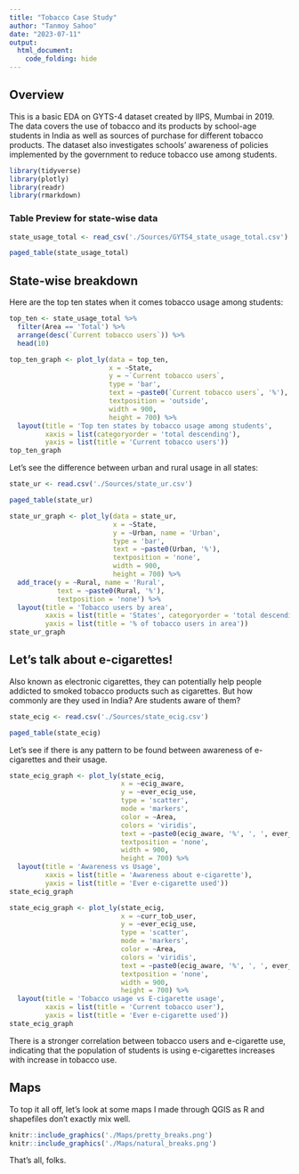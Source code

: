 ```yaml
---
title: "Tobacco Case Study"
author: "Tanmoy Sahoo"
date: "2023-07-11"
output:
  html_document:
    code_folding: hide
---
```


## Overview

This is a basic EDA on GYTS-4 dataset created by IIPS, Mumbai in 2019. The data covers the use of tobacco and its products by school-age students in India as well as sources of purchase for different tobacco products. The dataset also investigates schools' awareness of policies implemented by the government to reduce tobacco use among students.
```r
library(tidyverse)
library(plotly)
library(readr)
library(rmarkdown)
```

### Table Preview for state-wise data
```r
state_usage_total <- read_csv('./Sources/GYTS4_state_usage_total.csv')
```
```r
paged_table(state_usage_total)
```
## State-wise breakdown

Here are the top ten states when it comes tobacco usage among students:

```r
top_ten <- state_usage_total %>% 
  filter(Area == 'Total') %>% 
  arrange(desc(`Current tobacco users`)) %>% 
  head(10)

top_ten_graph <- plot_ly(data = top_ten,
                         x = ~State,
                         y = ~`Current tobacco users`,
                         type = 'bar',
                         text = ~paste0(`Current tobacco users`, '%'),
                         textposition = 'outside',
                         width = 900,
                         height = 700) %>% 
  layout(title = 'Top ten states by tobacco usage among students',
         xaxis = list(categoryorder = 'total descending'),
         yaxis = list(title = 'Current tobacco users'))
top_ten_graph
```

Let's see the difference between urban and rural usage in all states:
```r
state_ur <- read.csv('./Sources/state_ur.csv')
```
```r
paged_table(state_ur)
```
```r
state_ur_graph <- plot_ly(data = state_ur,
                          x = ~State,
                          y = ~Urban, name = 'Urban',
                          type = 'bar',
                          text = ~paste0(Urban, '%'),
                          textposition = 'none',
                          width = 900,
                          height = 700) %>% 
  add_trace(y = ~Rural, name = 'Rural',
            text = ~paste0(Rural, '%'),
            textposition = 'none') %>% 
  layout(title = 'Tobacco users by area',
         xaxis = list(title = 'States', categoryorder = 'total descending'),
         yaxis = list(title = '% of tobacco users in area'))
state_ur_graph
```

## Let's talk about e-cigarettes!
Also known as electronic cigarettes, they can potentially help people addicted to smoked tobacco products such as cigarettes. But how commonly are they used in India? Are students aware of them?

```r
state_ecig <- read.csv('./Sources/state_ecig.csv')
```
```r
paged_table(state_ecig)
```
Let's see if there is any pattern to be found between awareness of e-cigarettes and their usage.
```r
state_ecig_graph <- plot_ly(state_ecig,
                            x = ~ecig_aware,
                            y = ~ever_ecig_use,
                            type = 'scatter',
                            mode = 'markers',
                            color = ~Area,
                            colors = 'viridis',
                            text = ~paste0(ecig_aware, '%', ', ', ever_ecig_use, '%', ' in ', Area, ' ', State),
                            textposition = 'none',
                            width = 900,
                            height = 700) %>% 
  layout(title = 'Awareness vs Usage',
         xaxis = list(title = 'Awareness about e-cigarette'),
         yaxis = list(title = 'Ever e-cigarette used'))
state_ecig_graph
```

```r
state_ecig_graph <- plot_ly(state_ecig,
                            x = ~curr_tob_user,
                            y = ~ever_ecig_use,
                            type = 'scatter',
                            mode = 'markers',
                            color = ~Area,
                            colors = 'viridis',
                            text = ~paste0(ecig_aware, '%', ', ', ever_ecig_use, '%', ' in ', Area, ' ', State),
                            textposition = 'none',
                            width = 900,
                            height = 700) %>% 
  layout(title = 'Tobacco usage vs E-cigarette usage',
         xaxis = list(title = 'Current tobacco user'),
         yaxis = list(title = 'Ever e-cigarette used'))
state_ecig_graph
```

There is a stronger correlation between tobacco users and e-cigarette use, indicating that the population of students is using e-cigarettes increases with increase in tobacco use.

## Maps
To top it all off, let's look at some maps I made through QGIS as R and shapefiles don't exactly mix well. 
```r
knitr::include_graphics('./Maps/pretty_breaks.png')
knitr::include_graphics('./Maps/natural_breaks.png')
```
That's all, folks.